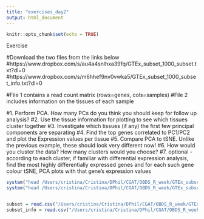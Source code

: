 ```yaml
---
title: "exercises_day2"
output: html_document
---
```


```r
knitr::opts_chunk$set(echo = TRUE)
```

############## Exercise ################


#Download the two files from the links below
#https://www.dropbox.com/s/au4a4snlhxa39fq/GTEx_subset_1000_subset.txt?dl=0
#https://www.dropbox.com/s/m6hhef9nv0vwka5/GTEx_subset_1000_subset_info.txt?dl=0

#File 1 contains a read count matrix (rows=genes, cols=samples)
#File 2 includes information on the tissues of each sample

#1. Perform PCA. How many PCs do you think you should keep for follow up analysis?
#2. Use the tissue information for plotting to see which tissues cluster together
#3. Investigate which tissues (if any) the first few principal components are separating
#4. Find the top genes correlated to PC1/PC2 and plot the Expression values per tissue
#5. Compare PCA to tSNE. Unlike the previous example, these should look very different now!
#6. How would you cluster the data? How many clusters would you choose?
#7. optional - according to each cluster, if familiar with differential expression analysis, find the most highly differentially expressed genes and for each such gene colour tSNE, PCA plots with that gene's expression values 

```r
system("head /Users/cristina/Cristina/DPhil/CGAT/OBDS_R_week/GTEx_subset_1000_subset.txt")
system("head /Users/cristina/Cristina/DPhil/CGAT/OBDS_R_week/GTEx_subset_1000_subset_info.txt")


subset = read.csv("/Users/cristina/Cristina/DPhil/CGAT/OBDS_R_week/GTEx_subset_1000_subset.txt", header=T, row.names = 1, sep=' ')
subset_info = read.csv("/Users/cristina/Cristina/DPhil/CGAT/OBDS_R_week/GTEx_subset_1000_subset_info.txt", sep='\t')

```